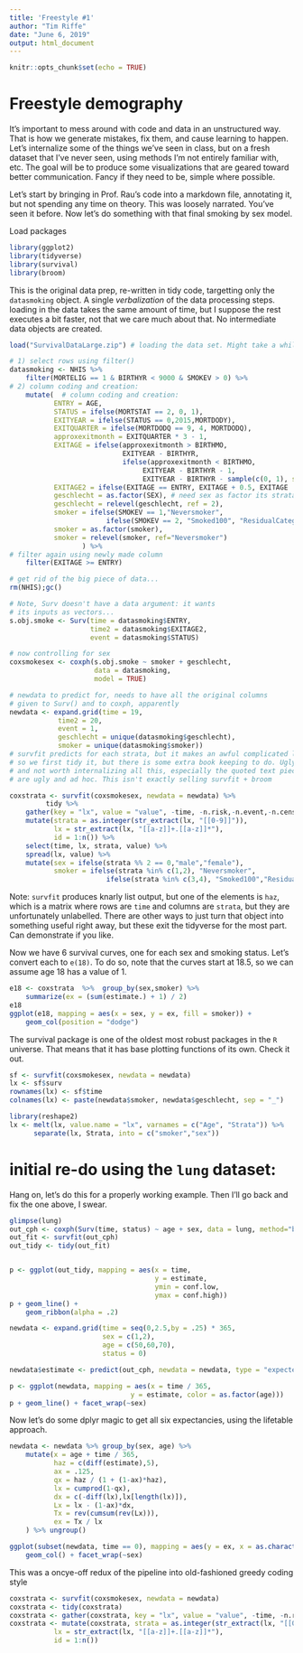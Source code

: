 ```yaml
---
title: 'Freestyle #1'
author: "Tim Riffe"
date: "June 6, 2019"
output: html_document
---
```


```r
knitr::opts_chunk$set(echo = TRUE)
```

# Freestyle demography

It's important to mess around with code and data in an unstructured way. That is how we generate mistakes, fix them, and cause learning to happen. Let's internalize some of the things we've seen in class, but on a fresh dataset that I've never seen, using methods I'm not entirely familiar with, etc. The goal will be to produce some visualizations that are geared toward better communication. Fancy if they need to be, simple where possible. 

Let's start by bringing in Prof. Rau's code into a markdown file, annotating it, but not spending any time on theory. This was loosely narrated. You've seen it before. Now let's do something with that final smoking by sex model.

Load packages
```r
library(ggplot2)
library(tidyverse)
library(survival)
library(broom)
```

This is the original data prep, re-written in tidy code, targetting only the `datasmoking` object. A single *verbalization* of the data processing steps. loading in the data takes the same amount of time, but I suppose the rest executes a bit faster, not that we care much about that. No intermediate data objects are created.
```r
load("SurvivalDataLarge.zip") # loading the data set. Might take a while...

# 1) select rows using filter()
datasmoking <- NHIS %>% 
	filter(MORTELIG == 1 & BIRTHYR < 9000 & SMOKEV > 0) %>%
# 2) column coding and creation:
	mutate(  # column coding and creation:
           ENTRY = AGE,
		   STATUS = ifelse(MORTSTAT == 2, 0, 1),
		   EXITYEAR = ifelse(STATUS == 0,2015,MORTDODY),
		   EXITQUARTER = ifelse(MORTDODQ == 9, 4, MORTDODQ),
		   approxexitmonth = EXITQUARTER * 3 - 1,
		   EXITAGE = ifelse(approxexitmonth > BIRTHMO,
				  			EXITYEAR - BIRTHYR,
				  			ifelse(approxexitmonth < BIRTHMO,
				  				 EXITYEAR - BIRTHYR - 1,
				  				 EXITYEAR - BIRTHYR - sample(c(0, 1), size = 1))),
		   EXITAGE2 = ifelse(EXITAGE == ENTRY, EXITAGE + 0.5, EXITAGE  ),
		   geschlecht = as.factor(SEX), # need sex as factor its strata
		   geschlecht = relevel(geschlecht, ref = 2),
		   smoker = ifelse(SMOKEV == 1,"Neversmoker",
		   				ifelse(SMOKEV == 2, "Smoked100", "ResidualCategory")),
		   smoker = as.factor(smoker),
		   smoker = relevel(smoker, ref="Neversmoker")
				  ) %>%
# filter again using newly made column
	filter(EXITAGE >= ENTRY)

# get rid of the big piece of data...
rm(NHIS);gc()

# Note, Surv doesn't have a data argument: it wants
# its inputs as vectors...
s.obj.smoke <- Surv(time = datasmoking$ENTRY, 
					time2 = datasmoking$EXITAGE2, 
					event = datasmoking$STATUS)

# now controlling for sex
coxsmokesex <- coxph(s.obj.smoke ~ smoker + geschlecht, 
					 data = datasmoking,
					 model = TRUE)

# newdata to predict for, needs to have all the original columns
# given to Surv() and to coxph, apparently
newdata <- expand.grid(time = 19,
			time2 = 20,
			event = 1,
			geschlecht = unique(datasmoking$geschlecht),
			smoker = unique(datasmoking$smoker)) 
# survfit predicts for each strata, but it makes an awful complicated list,
# so we first tidy it, but there is some extra book keeping to do. Ugly ugly code
# and not worth internalizing all this, especially the quoted text pieces, which
# are ugly and ad hoc. This isn't exactly selling survfit + broom

coxstrata <- survfit(coxsmokesex, newdata = newdata) %>%
	     tidy %>% 
	gather(key = "lx", value = "value", -time, -n.risk,-n.event,-n.censor) %>% 
	mutate(strata = as.integer(str_extract(lx, "[[0-9]]")),
		   lx = str_extract(lx, "[[a-z]]+.[[a-z]]*"),
		   id = 1:n()) %>%
	select(time, lx, strata, value) %>%
	spread(lx, value) %>%
	mutate(sex = ifelse(strata %% 2 == 0,"male","female"),
		   smoker = ifelse(strata %in% c(1,2), "Neversmoker",
		   				ifelse(strata %in% c(3,4), "Smoked100","Residual")))

```
Note: `survfit` produces knarly list output, but one of the elements is `haz`, which is a matrix where rows are `time` and columns are `strata`, but they are unfortunately unlabelled. There are other ways to just turn that object into something useful right away, but these exit the tidyverse for the most part. Can demonstrate if you like.



Now we have 6 survival curves, one for each sex and smoking status. Let's convert each to `e(18)`. To do so, note that the curves start at 18.5, so we can assume age 18 has a value of 1.
```r
e18 <- coxstrata  %>%  group_by(sex,smoker) %>% 
	summarize(ex = (sum(estimate.) + 1) / 2)
e18
ggplot(e18, mapping = aes(x = sex, y = ex, fill = smoker)) +
	geom_col(position = "dodge") 
```

The survival package is one of the oldest most robust packages in the `R` universe. That means that it has base plotting functions of its own. Check it out.
```r
sf <- survfit(coxsmokesex, newdata = newdata)
lx <- sf$surv
rownames(lx) <- sf$time
colnames(lx) <- paste(newdata$smoker, newdata$geschlecht, sep = "_")

library(reshape2)
lx <- melt(lx, value.name = "lx", varnames = c("Age", "Strata")) %>% 
      separate(lx, Strata, into = c("smoker","sex"))

```

# initial re-do using the `lung` dataset:
Hang on, let's do this for a properly working example. Then I'll go back and fix the one above, I swear.
```r
glimpse(lung)
out_cph <- coxph(Surv(time, status) ~ age + sex, data = lung, method="breslow", model=TRUE)
out_fit <- survfit(out_cph)
out_tidy <- tidy(out_fit)


p <- ggplot(out_tidy, mapping = aes(x = time, 
									y = estimate, 
									ymin = conf.low, 
									ymax = conf.high))
p + geom_line() + 
	geom_ribbon(alpha = .2)

newdata <- expand.grid(time = seq(0,2.5,by = .25) * 365,
					   sex = c(1,2),
					   age = c(50,60,70),
					   status = 0)

newdata$estimate <- predict(out_cph, newdata = newdata, type = "expected")

p <- ggplot(newdata, mapping = aes(x = time / 365,
							  y = estimate, color = as.factor(age)))
p + geom_line() + facet_wrap(~sex)
```

Now let's do some dplyr magic to get all six expectancies, using the lifetable approach.

```r
newdata <- newdata %>% group_by(sex, age) %>%
	mutate(x = age + time / 365,
		   haz = c(diff(estimate),5),
		   ax = .125,
		   qx = haz / (1 + (1-ax)*haz),
		   lx = cumprod(1-qx),
		   dx = c(-diff(lx),lx[length(lx)]),
		   Lx = lx - (1-ax)*dx,
		   Tx = rev(cumsum(rev(Lx))),
		   ex = Tx / lx
	) %>% ungroup()

ggplot(subset(newdata, time == 0), mapping = aes(y = ex, x = as.character(age))) +
	geom_col() + facet_wrap(~sex)
```

This was a oncye-off redux of the pipeline into old-fashioned greedy coding style
```r
coxstrata <- survfit(coxsmokesex, newdata = newdata)
coxstrata <- tidy(coxstrata)
coxstrata <- gather(coxstrata, key = "lx", value = "value", -time, -n.risk,-n.event,-n.censor)
coxstrata <- mutate(coxstrata, strata = as.integer(str_extract(lx, "[[0-9]]")),
		   lx = str_extract(lx, "[[a-z]]+.[[a-z]]*"),
		   id = 1:n())

```